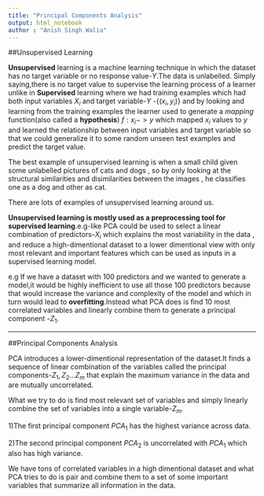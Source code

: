 ```yaml
---
title: "Principal Components Analysis"
output: html_notebook
author : "Anish Singh Walia"
---
```


##Unsupervised Learning

__Unsupervised__ learning is a machine learning technique in which the dataset has no target variable or no response value-$Y$.The data is unlabelled.
Simply saying,there is no target value to supervise the learning process of a learner unlike in __Supervised__ learning where we had training examples which had both input variables $X_i$ and target variable-$Y$ -{$(x_i,y_i)$} and by looking and learning from the training examples the learner used to generate a *mapping* function(also called a __hypothesis__) $f : x_i-> y$ which mapped $x_i$ values to $y$ and learned the relationship between input variables and target variable so that we could generalize it to some random unseen test examples and predict the target value.

The best example of unsupervised learning is when a small child given some unlabelled pictures of cats and dogs , so by only looking at the structural similarities and disimilarities between the images , he classifies one as a dog and other as cat.

There are lots of examples of unsupervised learning around us.

__Unsupervised learning is mostly used as a preprocessing tool for supervised learning__.e.g-like PCA could be used to select a linear combination of predictors-$X_i$ which explains the most variability in the data , and reduce a high-dimentional dataset to a lower dimentional view with only most relevant and important features which can be used as inputs in a supervised learning model.

e.g If we have a dataset with 100 predictors and we wanted to generate a model,it would be highly inefficient to use all those 100 predictors because that would increase the variance and complexity of the model and which in turn would lead to __overfitting__.Instead what PCA does is find 10 most correlated variables and linearly combine them to generate a principal component -$Z_1$. 

----------------------


##Principal Components Analysis

PCA introduces a lower-dimentional representation of the dataset.It finds a sequence of linear combination of the variables called the principal components-$Z_1,Z_2...Z_m$ that explain the maximum variance in the data and are mutually uncorrelated.

What we try to do is find most relevant set of variables and simply linearly combine the set of variables into a single variable-$Z_m$.

1)The first principal component $PCA_1$ has the highest variance across data.

2)The second principal component $PCA_2$ is uncorrelated with $PCA_1$ which also has high variance.

We have tons of correlated variables in a high dimentional dataset and what PCA tries to do is pair and combine them to a set of some important variables that summarize all information in the data.

